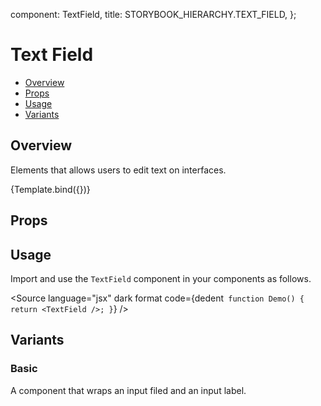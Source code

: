 
  component: TextField,
  title: STORYBOOK_HIERARCHY.TEXT_FIELD,
};

<Meta title={meta.title} component={meta.component} />


# Text Field

- [Overview](#overview)
- [Props](#props)
- [Usage](#usage)
- [Variants](#variants)

## Overview

Elements that allows users to edit text on interfaces.

<Canvas>
  <Story name="Overview" args={{label: 'Username', placeholder: 'Enter your username'}}>
    {Template.bind({})}
  </Story>
</Canvas>

## Props

<ArgsTable story="Overview" />

## Usage

Import and use the `TextField` component in your components as follows.

<Source
  language="jsx"
  dark
  format
  code={dedent`
function Demo() {
  return <TextField />;
}`}
/>

## Variants

### Basic

A component that wraps an input filed and an input label.

<Canvas>
  <Story name="Basic" args={{label: 'Username', placeholder: 'Enter your username'}} />
</Canvas>
